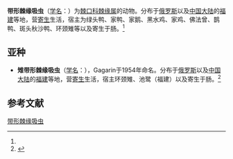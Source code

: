 {{Speciesbox
| name = 带形棘缘吸虫
| status = 
| status_system = 
| image = 
| genus = Echinoparyphium
| species = cinctum
| authority = (Rudolphi, 1802)<ref name='id10063'>{{cite web| url =http://www.bioinfo.cn/db05/BjdwSpecies.php?action=view&id=10063| title =带形棘缘吸虫| work =《中国动物物种编目数据库》| publisher =中国科学院微生物研究所| author =中国科学院动物研究所| accessdate =2009-04-16| deadurl =yes| archiveurl =https://web.archive.org/web/20160305084443/http://www.bioinfo.cn/db05/BjdwSpecies.php?action=view&id=10063| archivedate =2016-03-05}}</ref>
}}

'''带形棘缘吸虫'''（[[学名|学名]]：{{lang|la|''Echinoparyphium cinctum''}}）为[[棘口科|棘口科]][[棘缘属|棘缘属]]的动物。分布于[[俄罗斯|俄罗斯]]以及[[中国大陆|中国大陆]]的[[福建|福建]]等地，营[[寄生|寄生]]生活，宿主为绿头鸭、家鸭、家鹅、黑水鸡、家鸡、佛法曾、鹊鸭、斑头秋沙鸭、环颈雉等以及寄生于肠。<ref name='id10063'/>

==亚种==
*'''雉带形棘缘吸虫'''（[[学名|学名]]：{{lang|la|''Echinoparyphium cinctum phasianina''}}），Gagarin于1954年命名。分布于[[俄罗斯|俄罗斯]]以及[[中国大陆|中国大陆]]的[[福建|福建]]等地，营[[寄生|寄生]]生活，宿主环颈雉、池鹭（福建）以及寄生于肠。<ref name='id10064'>{{cite web| url =http://www.bioinfo.cn/db05/BjdwSpecies.php?action=view&id=10064| title =雉带形棘缘吸虫| work =《中国动物物种编目数据库》| publisher =中国科学院微生物研究所| author =中国科学院动物研究所| accessdate =2009-04-16| deadurl =yes| archiveurl =https://web.archive.org/web/20160305055934/http://www.bioinfo.cn/db05/BjdwSpecies.php?action=view&id=10064| archivedate =2016-03-05}}</ref>

== 参考文献 ==
{{reflist}}

{{Wikispecies|Echinoparyphium cinctum}}
{{Taxonbar|from=Q11060156}}

[[Category:棘缘属|带形棘缘吸虫]]


{{吸虫小作品}}